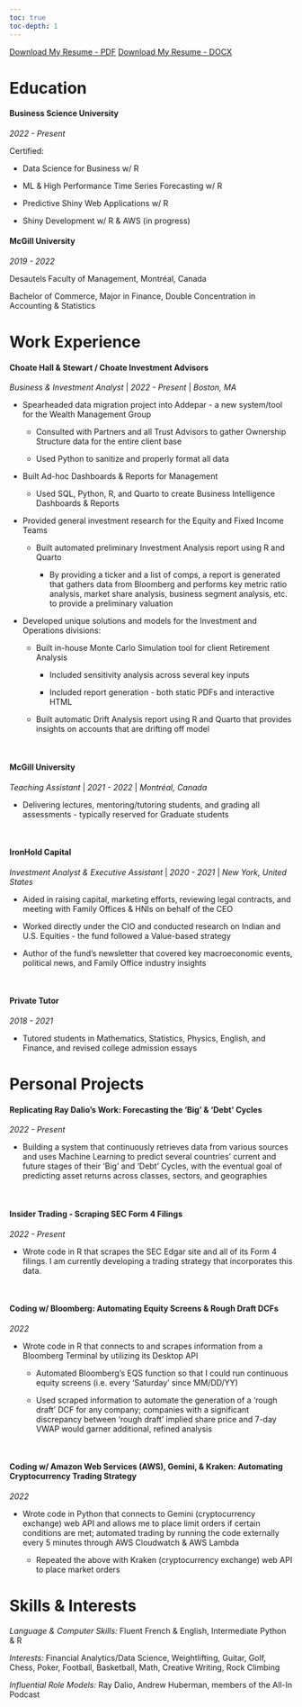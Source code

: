```yaml
---
toc: true
toc-depth: 1
---
```


[Download My Resume - PDF](files/Max_Sands_Resume.pdf){.btn .btn-primary} [Download My Resume - DOCX](files/Max_Sands_Resume.docx){.btn .btn-primary}

::: panel-tabset
# Education

#### Business Science University

*2022 - Present*

Certified:

-   Data Science for Business w/ R

-   ML & High Performance Time Series Forecasting w/ R

-   Predictive Shiny Web Applications w/ R

-   Shiny Development w/ R & AWS (in progress)

#### McGill University

*2019 - 2022*

Desautels Faculty of Management, Montréal, Canada

Bachelor of Commerce, Major in Finance, Double Concentration in Accounting & Statistics

# Work Experience

#### Choate Hall & Stewart / Choate Investment Advisors

*Business & Investment Analyst* \| *2022 - Present* \| *Boston, MA*

-   Spearheaded data migration project into Addepar - a new system/tool for the Wealth Management Group

    -   Consulted with Partners and all Trust Advisors to gather Ownership Structure data for the entire client base

    -   Used Python to sanitize and properly format all data

-   Built Ad-hoc Dashboards & Reports for Management

    -   Used SQL, Python, R, and Quarto to create Business Intelligence Dashboards & Reports

-   Provided general investment research for the Equity and Fixed Income Teams

    -   Built automated preliminary Investment Analysis report using R and Quarto

        -   By providing a ticker and a list of comps, a report is generated that gathers data from Bloomberg and performs key metric ratio analysis, market share analysis, business segment analysis, etc. to provide a preliminary valuation

-   Developed unique solutions and models for the Investment and Operations divisions:

    -   Built in-house Monte Carlo Simulation tool for client Retirement Analysis

        -   Included sensitivity analysis across several key inputs

        -   Included report generation - both static PDFs and interactive HTML

    -   Built automatic Drift Analysis report using R and Quarto that provides insights on accounts that are drifting off model

        <br>

#### McGill University

*Teaching Assistant* \| *2021 - 2022* \| *Montréal, Canada*

-   Delivering lectures, mentoring/tutoring students, and grading all assessments - typically reserved for Graduate students

    <br>

#### IronHold Capital

*Investment Analyst & Executive Assistant* \| *2020 - 2021* \| *New York, United States*

-   Aided in raising capital, marketing efforts, reviewing legal contracts, and meeting with Family Offices & HNIs on behalf of the CEO

-   Worked directly under the CIO and conducted research on Indian and U.S. Equities - the fund followed a Value-based strategy

-   Author of the fund's newsletter that covered key macroeconomic events, political news, and Family Office industry insights

    <br>

#### Private Tutor

*2018 - 2021*

-   Tutored students in Mathematics, Statistics, Physics, English, and Finance, and revised college admission essays

# Personal Projects

#### Replicating Ray Dalio's Work: Forecasting the 'Big' & 'Debt' Cycles

*2022 - Present*

-   Building a system that continuously retrieves data from various sources and uses Machine Learning to predict several countries' current and future stages of their 'Big' and 'Debt' Cycles, with the eventual goal of predicting asset returns across classes, sectors, and geographies

    <br>

#### Insider Trading - Scraping SEC Form 4 Filings

*2022 - Present*

-   Wrote code in R that scrapes the SEC Edgar site and all of its Form 4 filings. I am currently developing a trading strategy that incorporates this data.

    <br>

#### Coding w/ Bloomberg: Automating Equity Screens & Rough Draft DCFs

*2022*

-   Wrote code in R that connects to and scrapes information from a Bloomberg Terminal by utilizing its Desktop API

    -   Automated Bloomberg's EQS function so that I could run continuous equity screens (i.e. every 'Saturday' since MM/DD/YY)

    -   Used scraped information to automate the generation of a 'rough draft' DCF for any company; companies with a significant discrepancy between 'rough draft' implied share price and 7-day VWAP would garner additional, refined analysis

        <br>

#### Coding w/ Amazon Web Services (AWS), Gemini, & Kraken: Automating Cryptocurrency Trading Strategy

*2022*

-   Wrote code in Python that connects to Gemini (cryptocurrency exchange) web API and allows me to place limit orders if certain conditions are met; automated trading by running the code externally every 5 minutes through AWS Cloudwatch & AWS Lambda

    -   Repeated the above with Kraken (cryptocurrency exchange) web API to place market orders

# Skills & Interests

*Language & Computer Skills:* Fluent French & English, Intermediate Python & R

*Interests:* Financial Analytics/Data Science, Weightlifting, Guitar, Golf, Chess, Poker, Football, Basketball, Math, Creative Writing, Rock Climbing

*Influential Role Models:* Ray Dalio, Andrew Huberman, members of the All-In Podcast
:::